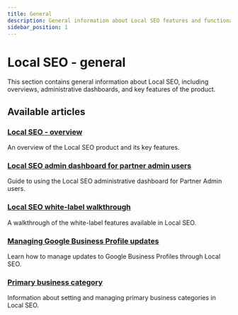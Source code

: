 ```yaml
---
title: General
description: General information about Local SEO features and functionalities
sidebar_position: 1
---
```


# Local SEO - general

This section contains general information about Local SEO, including overviews, administrative dashboards, and key features of the product.

## Available articles

### [Local SEO - overview](./local-seo-overview)
An overview of the Local SEO product and its key features.

### [Local SEO admin dashboard for partner admin users](./local-seo-admin-dashboard)
Guide to using the Local SEO administrative dashboard for Partner Admin users.

### [Local SEO white-label walkthrough](./local-seo-white-label-walkthrough)
A walkthrough of the white-label features available in Local SEO.

### [Managing Google Business Profile updates](./managing-google-business-profile-updates)
Learn how to manage updates to Google Business Profiles through Local SEO.

### [Primary business category](./primary-business-category)
Information about setting and managing primary business categories in Local SEO.